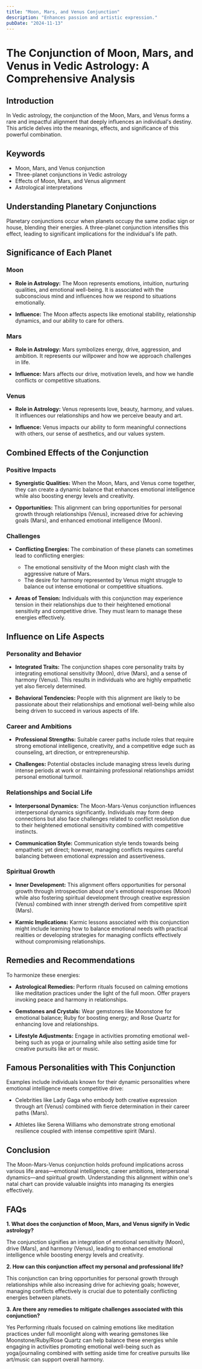 ```yaml
---
title: "Moon, Mars, and Venus Conjunction"
description: "Enhances passion and artistic expression."
pubDate: "2024-11-13"
---
```


# The Conjunction of Moon, Mars, and Venus in Vedic Astrology: A Comprehensive Analysis

## Introduction

In Vedic astrology, the conjunction of the Moon, Mars, and Venus forms a rare and impactful alignment that deeply influences an individual's destiny. This article delves into the meanings, effects, and significance of this powerful combination.

## Keywords

- Moon, Mars, and Venus conjunction
- Three-planet conjunctions in Vedic astrology
- Effects of Moon, Mars, and Venus alignment
- Astrological interpretations

## Understanding Planetary Conjunctions

Planetary conjunctions occur when planets occupy the same zodiac sign or house, blending their energies. A three-planet conjunction intensifies this effect, leading to significant implications for the individual's life path.

## Significance of Each Planet

### Moon

- **Role in Astrology:** The Moon represents emotions, intuition, nurturing qualities, and emotional well-being. It is associated with the subconscious mind and influences how we respond to situations emotionally.
  
- **Influence:** The Moon affects aspects like emotional stability, relationship dynamics, and our ability to care for others.

### Mars

- **Role in Astrology:** Mars symbolizes energy, drive, aggression, and ambition. It represents our willpower and how we approach challenges in life.

- **Influence:** Mars affects our drive, motivation levels, and how we handle conflicts or competitive situations.

### Venus

- **Role in Astrology:** Venus represents love, beauty, harmony, and values. It influences our relationships and how we perceive beauty and art.

- **Influence:** Venus impacts our ability to form meaningful connections with others, our sense of aesthetics, and our values system.

## Combined Effects of the Conjunction

### Positive Impacts

- **Synergistic Qualities:** When the Moon, Mars, and Venus come together, they can create a dynamic balance that enhances emotional intelligence while also boosting energy levels and creativity.
  
- **Opportunities:** This alignment can bring opportunities for personal growth through relationships (Venus), increased drive for achieving goals (Mars), and enhanced emotional intelligence (Moon).

### Challenges

- **Conflicting Energies:** The combination of these planets can sometimes lead to conflicting energies:
  - The emotional sensitivity of the Moon might clash with the aggressive nature of Mars.
  - The desire for harmony represented by Venus might struggle to balance out intense emotional or competitive situations.

- **Areas of Tension:** Individuals with this conjunction may experience tension in their relationships due to their heightened emotional sensitivity and competitive drive. They must learn to manage these energies effectively.

## Influence on Life Aspects

### Personality and Behavior

- **Integrated Traits:** The conjunction shapes core personality traits by integrating emotional sensitivity (Moon), drive (Mars), and a sense of harmony (Venus). This results in individuals who are highly empathetic yet also fiercely determined.

- **Behavioral Tendencies:** People with this alignment are likely to be passionate about their relationships and emotional well-being while also being driven to succeed in various aspects of life.

### Career and Ambitions

- **Professional Strengths:** Suitable career paths include roles that require strong emotional intelligence, creativity, and a competitive edge such as counseling, art direction, or entrepreneurship.

- **Challenges:** Potential obstacles include managing stress levels during intense periods at work or maintaining professional relationships amidst personal emotional turmoil.

### Relationships and Social Life

- **Interpersonal Dynamics:** The Moon-Mars-Venus conjunction influences interpersonal dynamics significantly. Individuals may form deep connections but also face challenges related to conflict resolution due to their heightened emotional sensitivity combined with competitive instincts.

- **Communication Style:** Communication style tends towards being empathetic yet direct; however, managing conflicts requires careful balancing between emotional expression and assertiveness.

### Spiritual Growth

- **Inner Development:** This alignment offers opportunities for personal growth through introspection about one's emotional responses (Moon) while also fostering spiritual development through creative expression (Venus) combined with inner strength derived from competitive spirit (Mars).

- **Karmic Implications:** Karmic lessons associated with this conjunction might include learning how to balance emotional needs with practical realities or developing strategies for managing conflicts effectively without compromising relationships.

## Remedies and Recommendations

To harmonize these energies:

- **Astrological Remedies:** Perform rituals focused on calming emotions like meditation practices under the light of the full moon. Offer prayers invoking peace and harmony in relationships.

- **Gemstones and Crystals:** Wear gemstones like Moonstone for emotional balance; Ruby for boosting energy; and Rose Quartz for enhancing love and relationships.

- **Lifestyle Adjustments:** Engage in activities promoting emotional well-being such as yoga or journaling while also setting aside time for creative pursuits like art or music.

## Famous Personalities with This Conjunction

Examples include individuals known for their dynamic personalities where emotional intelligence meets competitive drive:

- Celebrities like Lady Gaga who embody both creative expression through art (Venus) combined with fierce determination in their career paths (Mars).
  
- Athletes like Serena Williams who demonstrate strong emotional resilience coupled with intense competitive spirit (Mars).

## Conclusion

The Moon-Mars-Venus conjunction holds profound implications across various life areas—emotional intelligence, career ambitions, interpersonal dynamics—and spiritual growth. Understanding this alignment within one's natal chart can provide valuable insights into managing its energies effectively.

## FAQs

**1. What does the conjunction of Moon, Mars, and Venus signify in Vedic astrology?**

The conjunction signifies an integration of emotional sensitivity (Moon), drive (Mars), and harmony (Venus), leading to enhanced emotional intelligence while boosting energy levels and creativity.

**2. How can this conjunction affect my personal and professional life?**

This conjunction can bring opportunities for personal growth through relationships while also increasing drive for achieving goals; however, managing conflicts effectively is crucial due to potentially conflicting energies between planets.

**3. Are there any remedies to mitigate challenges associated with this conjunction?**

Yes Performing rituals focused on calming emotions like meditation practices under full moonlight along with wearing gemstones like Moonstone/Ruby/Rose Quartz can help balance these energies while engaging in activities promoting emotional well-being such as yoga/journaling combined with setting aside time for creative pursuits like art/music can support overall harmony.



